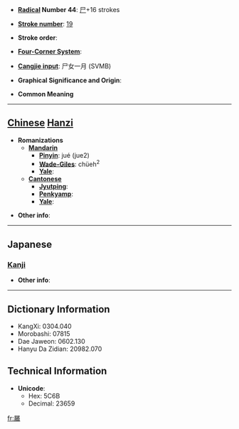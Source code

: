 * '''[[Wiktionary:Chinese radical index| Radical]] Number 44''': [[Wiktionary:Chinese radical index 尸|尸]]+16 strokes

* '''[[Wiktionary:Chinese total strokes index|Stroke number]]''': [[Wiktionary:Chinese total strokes index 19|19]]

* '''Stroke order''': 

* '''[[Wiktionary:Chinese four corner index|Four-Corner System]]''': 

* '''[[Wiktionary:Chinese Cangjie index|Cangjie input]]''': 尸女一月 (SVMB)

* '''Graphical Significance and Origin''': 

* '''Common Meaning'''

----

== [[Chinese]] [[Hanzi]] ==

* '''Romanizations'''
** '''[[Mandarin]]'''
*** '''[[Pinyin]]''': jué (jue2)
*** '''[[Wade-Giles]]''': chüeh<sup>2</sup>
*** '''[[Yale]]''': 
** '''[[Cantonese]]'''
*** '''[[Jyutping]]''':
*** '''[[Penkyamp]]''': 
*** '''[[Yale]]''': 

* '''Other info''': 

----

==Japanese==
===[[Kanji]]===
{{kanji|on readings=[[きゃく]] (kyaku)|kun readings=}}

* '''Other info''':  

----

== Dictionary Information ==

* KangXi: 0304.040
* Morobashi: 07815
* Dae Jaweon: 0602.130
* Hanyu Da Zidian: 20982.070

== Technical Information ==

* '''Unicode''':
** Hex: 5C6B
** Decimal: 23659

[[fr:屫]]